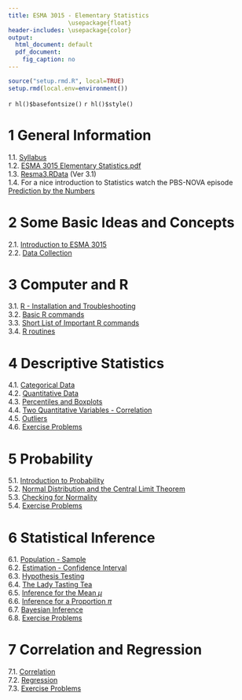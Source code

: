 ```yaml
---
title: ESMA 3015 - Elementary Statistics
                 \usepackage{float}
header-includes: \usepackage{color}
output:
  html_document: default
  pdf_document:
    fig_caption: no
---
```


```r
source("setup.rmd.R", local=TRUE)
setup.rmd(local.env=environment())
```
`r hl()$basefontsize()`
`r hl()$style()`

# 1 General Information   

1.1. [Syllabus](syl.html)  
1.2.  [ESMA 3015 Elementary Statistics.pdf](ESMA_3015_Elementary_Statistics.pdf)  
1.3.  [Resma3.RData](../Resma3/Resma3.RData?Ver3.1) (Ver 3.1)  
1.4.  For a nice introduction to Statistics watch the PBS-NOVA episode [Prediction by the Numbers](http://www.pbs.org/video/prediction-by-the-numbers-hg2znc/)


# 2 Some Basic Ideas and Concepts

2.1.  [Introduction to ESMA 3015](intro.html)  
2.2.  [Data Collection](collect.html)

# 3 Computer and R

3.1.  [R - Installation and Troubleshooting ](computerandR.html)  
3.2.   [Basic R commands](basic.R.commands.html)  
3.3.  [Short List of Important R commands](short.list.commands.html)    
3.4.  [R routines](routines.html)  

# 4 Descriptive Statistics

4.1.  [Categorical Data](categorical.html)  
4.2.  [Quantitative Data](quantitative1.html)  
4.3.  [Percentiles and Boxplots](quantitative2.html)  
4.4.  [Two Quantitative Variables - Correlation](correlation1.html)   
4.5.  [Outliers](outlier.html)   
4.6.  [Exercise Problems](exercise1.html)  

# 5 Probability

5.1.  [Introduction to Probability](probbasic.html)  
5.2. [Normal Distribution and the Central Limit Theorem](normal.html)  
5.3.  [Checking for Normality](normalcheck.html)  
5.4.  [Exercise Problems](exercise2.html)

# 6 Statistical Inference

6.1.  [Population - Sample](popsample.html)  
6.2.  [Estimation - Confidence Interval](estimation.html)  
6.3.  [Hypothesis Testing](hyptest.html)  
6.4.  [The Lady Tasting Tea](lady-tea.html)  
6.5.  [Inference for the Mean $\mu$](mean.html)  
6.6.  [Inference for a Proportion $\pi$](prop.html)  
6.7.  [Bayesian Inference](bayes.html)  
6.8.  [Exercise Problems](exercise3.html)

# 7 Correlation and Regression

7.1.  [Correlation](correlation2.html)  
7.2.  [Regression](regression.html)  
7.3.  [Exercise Problems](exercise4.html)



